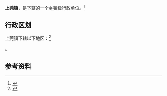 {{中国乡级行政区|44/16/25/105/000}}

'''上莞镇'''，是{{PRC admin/fullname|44/16/25/105/000|3}}下辖的一个[[乡镇|乡镇]]级行政单位。<ref>{{PRC admin/ref sgc|{{PRC admin/parent|44/16/25/105/000}}}}</ref>

== 行政区划 ==

上莞镇下辖以下地区：<ref>{{PRC admin/ref sgc|44/16/25/105/000}}</ref>

{{PRC admin/children|44/16/25/105/000}}。

== 参考资料 ==

{{reflist}}

{{行政区划小作品}}
{{PRC admin/navcat|44/16/25/105/000}}